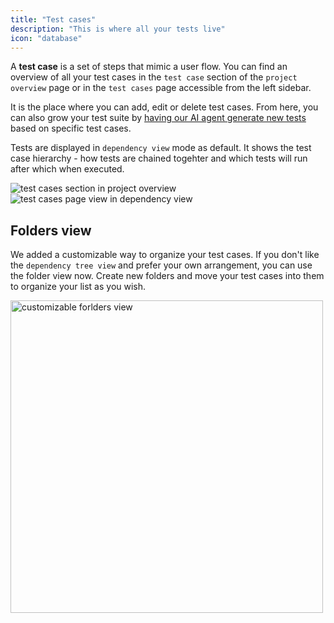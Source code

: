 ```yaml
---
title: "Test cases"
description: "This is where all your tests live"
icon: "database"
---
```


A **test case** is a set of steps that mimic a user flow. You can find an overview of all your test cases in the `test case` section of the `project overview` page or in the `test cases` page accessible from the left sidebar.

It is the place where you can add, edit or delete test cases. From here, you can also grow your test suite by [having our AI agent generate new tests](/get-started/generate-more-test-cases) based on specific test cases.

Tests are displayed in `dependency view` mode as default. It shows the test case hierarchy - how tests are chained togehter and which tests will run after which when executed.

<Frame caption="'test cases' section in 'project overview', 08/2024">
  <img
    src="/images/accounts/test-cases-section.png"
    alt="test cases section in project overview"
  />
</Frame>

<div class="mt-8" />

<Frame caption="'test cases' page - dependency view, 12/2024">
  <img
    src="/images/accounts/test-cases-page.png"
    alt="test cases page view in dependency view"
  />
</Frame>

## Folders view

We added a customizable way to organize your test cases. If you don't like the `dependency tree view` and prefer your own arrangement, you can use the folder view now.
Create new folders and move your test cases into them to organize your list as you wish.

<Frame caption="folder view with customizable test case arrangement, 12/2024">
  <img
    src="/images/changelog/folders.gif"
    alt="customizable forlders view"
    width="500"
  />
</Frame>
